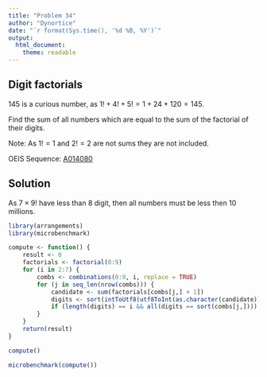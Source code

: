 ```yaml
---
title: "Problem 34"
author: "Dynortice"
date: "`r format(Sys.time(), '%d %B, %Y')`"
output:
  html_document:
    theme: readable
---
```

## Digit factorials

$145$ is a curious number, as $1! + 4! + 5! = 1 + 24 + 120 = 145$.

Find the sum of all numbers which are equal to the sum of the factorial of their digits.

Note: As $1! = 1$ and $2! = 2$ are not sums they are not included.

OEIS Sequence: [A014080](https://oeis.org/A014080)

## Solution
As $7 \times 9!$ have less than $8$ digit, then all numbers must be less then $10$ millions.
```r
library(arrangements)
library(microbenchmark)
```
```r
compute <- function() {
    result <- 0
    factorials <- factorial(0:9)
    for (i in 2:7) {
        combs <- combinations(0:9, i, replace = TRUE)
        for (j in seq_len(nrow(combs))) {
            candidate <- sum(factorials[combs[j,] + 1])
            digits <- sort(intToUtf8(utf8ToInt(as.character(candidate)), multiple = TRUE))
            if (length(digits) == i && all(digits == sort(combs[j,]))) result <- result + candidate
        }
    }
    return(result)
}
```
```r
compute()
```
```r
microbenchmark(compute())
```

